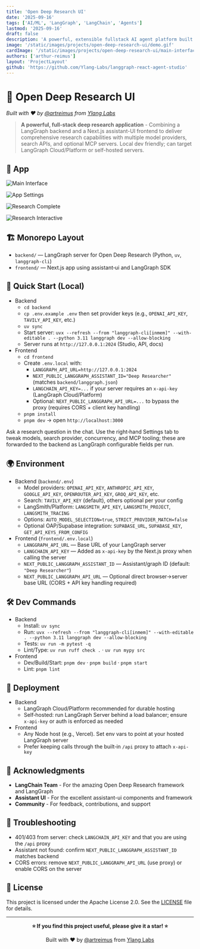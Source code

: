 ```yaml
---
title: 'Open Deep Research UI'
date: '2025-09-16'
tags: ['AI/ML', 'LangGraph', 'LangChain', 'Agents']
lastmod: '2025-09-16'
draft: false
description: 'A powerful, extensible fullstack AI agent platform built with LangGraph and React. Features multiple specialized agents, MCP integration, and real-time streaming for robust agentic applications.'
image: '/static/images/projects/open-deep-research-ui/demo.gif'
cardImage: '/static/images/projects/open-deep-research-ui/main-interface.png'
authors: ['arthur-reimus']
layout: 'ProjectLayout'
github: 'https://github.com/Ylang-Labs/langgraph-react-agent-studio'
---
```


# 🔬 Open Deep Research UI

_Built with ❤️ by [@artreimus](https://github.com/artreimus) from [Ylang Labs](https://github.com/ylang-labs)_

> **A powerful, full-stack deep research application** - Combining a LangGraph backend and a Next.js assistant-UI frontend to deliver comprehensive research capabilities with multiple model providers, search APIs, and optional MCP servers. Local dev friendly; can target LangGraph Cloud/Platform or self-hosted servers.

## 📸 App

![Main Interface](/static/images/projects/open-deep-research-ui/main-interface.png)

![App Settings](/static/images/projects/open-deep-research-ui/app-settings.png)

![Research Complete](/static/images/projects/open-deep-research-ui/app-research-complete.png)

![Research Interactive](/static/images/projects/open-deep-research-ui/app-research-interactive.png)

## 🏗️ Monorepo Layout

- `backend/` — LangGraph server for Open Deep Research (Python, `uv`, `langgraph-cli`)
- `frontend/` — Next.js app using assistant‑ui and LangGraph SDK

## 🚀 Quick Start (Local)

- Backend
  - `cd backend`
  - `cp .env.example .env` then set provider keys (e.g., `OPENAI_API_KEY`, `TAVILY_API_KEY`, etc.)
  - `uv sync`
  - Start server: `uvx --refresh --from "langgraph-cli[inmem]" --with-editable . --python 3.11 langgraph dev --allow-blocking`
  - Server runs at `http://127.0.0.1:2024` (Studio, API, docs)
- Frontend
  - `cd frontend`
  - Create `.env.local` with:
    - `LANGGRAPH_API_URL=http://127.0.0.1:2024`
    - `NEXT_PUBLIC_LANGGRAPH_ASSISTANT_ID="Deep Researcher"` (matches `backend/langgraph.json`)
    - `LANGCHAIN_API_KEY=...` if your server requires an `x-api-key` (LangGraph Cloud/Platform)
    - Optional: `NEXT_PUBLIC_LANGGRAPH_API_URL=...` to bypass the proxy (requires CORS + client key handling)
  - `pnpm install`
  - `pnpm dev` → open `http://localhost:3000`

Ask a research question in the chat. Use the right‑hand Settings tab to tweak models, search provider, concurrency, and MCP tooling; these are forwarded to the backend as LangGraph configurable fields per run.

## 🌍 Environment

- Backend (`backend/.env`)
  - Model providers: `OPENAI_API_KEY`, `ANTHROPIC_API_KEY`, `GOOGLE_API_KEY`, `OPENROUTER_API_KEY`, `GROQ_API_KEY`, etc.
  - Search: `TAVILY_API_KEY` (default), others optional per your config
  - LangSmith/Platform: `LANGSMITH_API_KEY`, `LANGSMITH_PROJECT`, `LANGSMITH_TRACING`
  - Options: `AUTO_MODEL_SELECTION=true`, `STRICT_PROVIDER_MATCH=false`
  - Optional OAP/Supabase integration: `SUPABASE_URL`, `SUPABASE_KEY`, `GET_API_KEYS_FROM_CONFIG`
- Frontend (`frontend/.env.local`)
  - `LANGGRAPH_API_URL` — Base URL of your LangGraph server
  - `LANGCHAIN_API_KEY` — Added as `x-api-key` by the Next.js proxy when calling the server
  - `NEXT_PUBLIC_LANGGRAPH_ASSISTANT_ID` — Assistant/graph ID (default: `"Deep Researcher"`)
  - `NEXT_PUBLIC_LANGGRAPH_API_URL` — Optional direct browser→server base URL (CORS + API key handling required)

## 🛠️ Dev Commands

- Backend
  - Install: `uv sync`
  - Run: `uvx --refresh --from "langgraph-cli[inmem]" --with-editable . --python 3.11 langgraph dev --allow-blocking`
  - Tests: `uv run -m pytest -q`
  - Lint/Type: `uv run ruff check .` · `uv run mypy src`
- Frontend
  - Dev/Build/Start: `pnpm dev` · `pnpm build` · `pnpm start`
  - Lint: `pnpm lint`

## 🚀 Deployment

- Backend
  - LangGraph Cloud/Platform recommended for durable hosting
  - Self‑hosted: run LangGraph Server behind a load balancer; ensure `x-api-key` or auth is enforced as needed
- Frontend
  - Any Node host (e.g., Vercel). Set env vars to point at your hosted LangGraph server
  - Prefer keeping calls through the built‑in `/api` proxy to attach `x-api-key`

## 💖 Acknowledgments

- **LangChain Team** - For the amazing Open Deep Research framework and LangGraph
- **Assistant UI** - For the excellent assistant-ui components and framework
- **Community** - For feedback, contributions, and support

## 🔧 Troubleshooting

- 401/403 from server: check `LANGCHAIN_API_KEY` and that you are using the `/api` proxy
- Assistant not found: confirm `NEXT_PUBLIC_LANGGRAPH_ASSISTANT_ID` matches backend
- CORS errors: remove `NEXT_PUBLIC_LANGGRAPH_API_URL` (use proxy) or enable CORS on the server

## 📄 License

This project is licensed under the Apache License 2.0. See the [LICENSE](LICENSE.md) file for details.

---

<div align="center">

**⭐ If you find this project useful, please give it a star! ⭐**

Built with ❤️ by [@artreimus](https://github.com/artreimus) from [Ylang Labs](https://github.com/ylang-labs)

</div>
